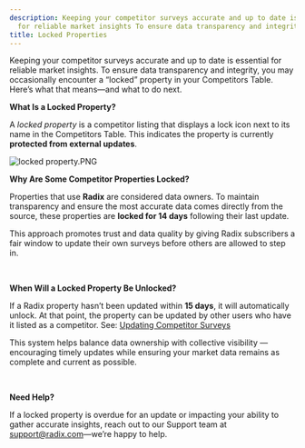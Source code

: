 ```yaml
---
description: Keeping your competitor surveys accurate and up to date is essential
  for reliable market insights To ensure data transparency and integrity you may occasiona...
title: Locked Properties
---
```


Keeping your competitor surveys accurate and up to date is essential for reliable market insights. To ensure data transparency and integrity, you may occasionally encounter a “locked” property in your Competitors Table. Here’s what that means—and what to do next.

**What Is a Locked Property?**

A *locked property* is a competitor listing that displays a lock icon next to its name in the Competitors Table. This indicates the property is currently **protected from external updates**.

![locked property.PNG](/images/radix/0ef964249869e265fda15ab5760ff750cb653862.png) 

**Why Are Some Competitor Properties Locked?**

Properties that use **Radix** are considered data owners. To maintain transparency and ensure the most accurate data comes directly from the source, these properties are **locked for 14 days** following their last update.

This approach promotes trust and data quality by giving Radix subscribers a fair window to update their own surveys before others are allowed to step in.

 

**When Will a Locked Property Be Unlocked?**

If a Radix property hasn’t been updated within **15 days**, it will automatically unlock. At that point, the property can be updated by other users who have it listed as a competitor. See: [Updating Competitor Surveys](../general/updating-competitor-surveys.mdx)

This system helps balance data ownership with collective visibility — encouraging timely updates while ensuring your market data remains as complete and current as possible.

 

**Need Help?**

If a locked property is overdue for an update or impacting your ability to gather accurate insights, reach out to our Support team at support@radix.com—we’re happy to help.
